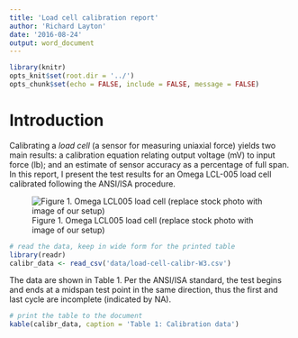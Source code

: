 ```yaml
---
title: 'Load cell calibration report'
author: 'Richard Layton'
date: '2016-08-24'
output: word_document
---
```


```r
library(knitr)
opts_knit$set(root.dir = '../')
opts_chunk$set(echo = FALSE, include = FALSE, message = FALSE)
```

# Introduction   

Calibrating a _load cell_ (a sensor for measuring uniaxial force) yields two main results: a calibration equation relating output voltage (mV) to input force (lb); and an estimate of sensor accuracy as a percentage of full span. In this report, I present the test results for an Omega LCL-005 load cell calibrated following the ANSI/ISA procedure.


![Figure 1. Omega LCL005 load cell (replace stock photo with image of our setup)](load-cell-setup.png)

```r
# read the data, keep in wide form for the printed table
library(readr)
calibr_data <- read_csv('data/load-cell-calibr-W3.csv')
```

The data are shown in Table 1. Per the ANSI/ISA standard, the test begins and ends at a midspan test point in the same direction, thus the first and last cycle are incomplete (indicated by NA).
 
```r
# print the table to the document
kable(calibr_data, caption = 'Table 1: Calibration data')
```






